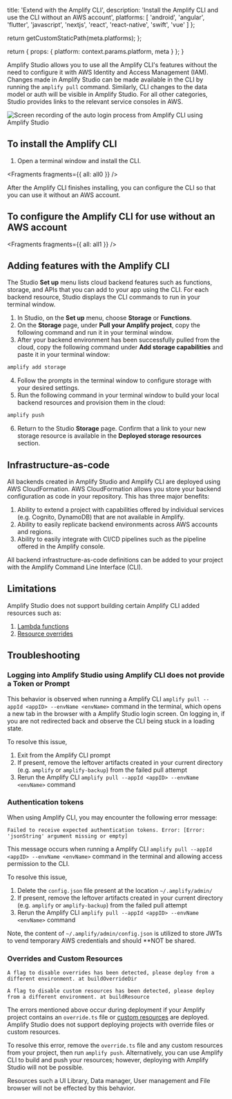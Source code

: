 
  title: 'Extend with the Amplify CLI',
  description: 'Install the Amplify CLI and use the CLI without an AWS account',
  platforms: [
    'android',
    'angular',
    'flutter',
    'javascript',
    'nextjs',
    'react',
    'react-native',
    'swift',
    'vue'
  ]
};

  return getCustomStaticPath(meta.platforms);
};

  return {
    props: {
      platform: context.params.platform,
      meta
    }
  };
}

Amplify Studio allows you to use all the Amplify CLI's features without the need to configure it with AWS Identity and Access Management (IAM). Changes made in Amplify Studio can be made available in the CLI by running the `amplify pull` command. Similarly, CLI changes to the data model or auth will be visible in Amplify Studio. For all other categories, Studio provides links to the relevant service consoles in AWS.

![Screen recording of the auto login process from Amplify CLI using Amplify Studio](/images/console/cli-autologin.gif)

## To install the Amplify CLI

1. Open a terminal window and install the CLI.


<Fragments fragments={{ all: all0 }} />

After the Amplify CLI finishes installing, you can configure the CLI so that you can use it without an AWS account.

## To configure the Amplify CLI for use without an AWS account


<Fragments fragments={{ all: all1 }} />

## Adding features with the Amplify CLI

The Studio **Set up** menu lists cloud backend features such as functions, storage, and APIs that you can add to your app using the CLI. For each backend resource, Studio displays the CLI commands to run in your terminal window.

1. In Studio, on the **Set up** menu, choose **Storage** or **Functions**.
2. On the **Storage** page, under **Pull your Amplify project**, copy the following command and run it in your terminal window.
3. After your backend environment has been successfully pulled from the cloud, copy the following command under **Add storage capabilities** and paste it in your terminal window:

```bash
amplify add storage
```

4. Follow the prompts in the terminal window to configure storage with your desired settings.
5. Run the following command in your terminal window to build your local backend resources and provision them in the cloud:

```bash
amplify push
```

6. Return to the Studio **Storage** page. Confirm that a link to your new storage resource is available in the **Deployed storage resources** section.

## Infrastructure-as-code

All backends created in Amplify Studio and Amplify CLI are deployed using AWS CloudFormation. AWS CloudFormation allows you store your backend configuration as code in your repository. This has three major benefits:

1. Ability to extend a project with capabilities offered by individual services (e.g. Cognito, DynamoDB) that are not available in Amplify.
2. Ability to easily replicate backend environments across AWS accounts and regions.
3. Ability to easily integrate with CI/CD pipelines such as the pipeline offered in the Amplify console.

All backend infrastructure-as-code definitions can be added to your project with the Amplify Command Line Interface (CLI).

## Limitations

Amplify Studio does not support building certain Amplify CLI added resources such as:

1. [Lambda functions](/[platform]/build-a-backend/functions/set-up-function/)
2. [Resource overrides](/[platform]/tools/cli/commands/#override)

## Troubleshooting

### Logging into Amplify Studio using Amplify CLI does not provide a Token or Prompt

This behavior is observed when running a Amplify CLI `amplify pull --appId <appID> --envName <envName>` command in the terminal, which opens a new tab in the browser with a Amplify Studio login screen. On logging in, if you are not redirected back and observe the CLI being stuck in a loading state.

To resolve this issue,

1. Exit from the Amplify CLI prompt
2. If present, remove the leftover artifacts created in your current directory (e.g. `amplify` or `amplify-backup`) from the failed pull attempt
3. Rerun the Amplify CLI `amplify pull --appId <appID> --envName <envName>` command

### Authentication tokens

When using Amplify CLI, you may encounter the following error message:

```console
Failed to receive expected authentication tokens. Error: [Error: 'jsonString' argument missing or empty]
```

This message occurs when running a Amplify CLI `amplify pull --appId <appID> --envName <envName>` command in the terminal and allowing access permission to the CLI.

To resolve this issue,

1. Delete the `config.json` file present at the location `~/.amplify/admin/`
2. If present, remove the leftover artifacts created in your current directory (e.g. `amplify` or `amplify-backup`) from the failed pull attempt
3. Rerun the Amplify CLI `amplify pull --appId <appID> --envName <envName>` command

<Callout>

Note, the content of `~/.amplify/admin/config.json` is utilized to store JWTs to vend temporary AWS credentials and should \*\*NOT be shared.

</Callout>

### Overrides and Custom Resources

```console
A flag to disable overrides has been detected, please deploy from a different environment. at buildOverrideDir
```

```console
A flag to disable custom resources has been detected, please deploy from a different environment. at buildResource
```

The errors mentioned above occur during deployment if your Amplify project contains an `override.ts` file or [custom resources](/[platform]/tools/cli/custom/cdk/) are deployed. Amplify Studio does not support deploying projects with override files or custom resources.

To resolve this error, remove the `override.ts` file and any custom resources from your project, then run `amplify push`. Alternatively, you can use Amplify CLI to build and push your resources; however, deploying with Amplify Studio will not be possible.

<Callout>

Resources such a UI Library, Data manager, User management and File browser will not be effected by this behavior.

</Callout>
